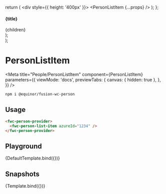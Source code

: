 


  return (
    <div style={{ height: '400px' }}>
      <PersonListItem {...props} />
    </div>
  );
};

  <section>
    <h4>{title}</h4>
    <div style={{ display: 'flex', gap: '30px', flexDirection: 'column' }}>{children}</div>
  </section>
);

  <div>
    <Container title="Sizes">
      <PersonListItem size="small" {...props} />
      <PersonListItem size="medium" {...props} />
      <PersonListItem size="large" {...props} />
    </Container>
  </div>
);

# PersonListItem

<Meta
  title="People/PersonListItem"
  component={PersonListItem}
  parameters={{
    viewMode: 'docs',
    previewTabs: {
      canvas: { hidden: true },
    },
  }}
/>

```sh
npm i @equinor/fusion-wc-person
```

## Usage

```html
<fwc-person-provider>
  <fwc-person-list-item azureId="1234" />
</fwc-person-provider>
```

## Playground

<Canvas>
  <Story
    name="Default"
    args={{ azureId: '1234', size: 'medium' }}
    parameters={{ chromatic: { disableSnapshot: true } }}
  >
    {DefaultTemplate.bind({})}
  </Story>
</Canvas>

<ArgsTable story="Default" />

## Snapshots

<Story name="Snapshots" args={{}}>
  {Template.bind({})}
</Story>
